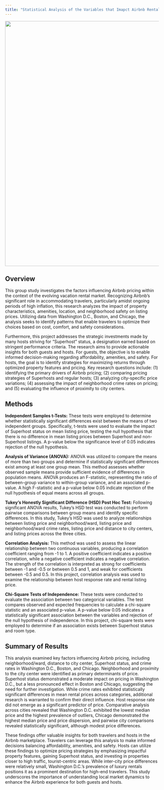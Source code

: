 ```yaml
---
title: "Statistical Analysis of the Variables that Imapct Airbnb Rental Prices"
---
```

![](assets/airbnb.jpeg){width=800}


## Overview

This group study investigates the factors influencing Airbnb pricing within the context of the evolving vacation rental market. Recognizing Airbnb's significant role in accommodating travelers, particularly amidst ongoing periods of high inflation, this research analyzes the impact of property characteristics, amenities, location, and neighborhood safety on listing prices. Utilizing data from Washington D.C., Boston, and Chicago, the analysis seeks to identify patterns that enable travelers to optimize their choices based on cost, comfort, and safety considerations.

Furthermore, this project addresses the strategic investments made by many hosts striving for "Superhost" status, a designation earned based on stringent performance criteria. The research aims to provide actionable insights for both guests and hosts. For guests, the objective is to enable informed decision-making regarding affordability, amenities, and safety. For hosts, the goal is to identify strategies for maximizing returns through optimized property features and pricing. Key research questions include: (1) identifying the primary drivers of Airbnb pricing; (2) comparing pricing strategies of Superhosts and regular hosts; (3) analyzing city-specific price variations; (4) assessing the impact of neighborhood crime rates on pricing; and (5) evaluating the influence of proximity to city centers.

## Methods

**Independent Samples t-Tests:** These tests were employed to determine whether statistically significant differences exist between the means of two independent groups. Specifically, t-tests were used to evaluate the impact of Superhost status on mean listing price, testing the null hypothesis that there is no difference in mean listing prices between Superhost and non-Superhost listings. A p-value below the significance level of 0.05 indicates rejection of the null hypothesis.

**Analysis of Variance (ANOVA):** ANOVA was utilized to compare the means of more than two groups and determine if statistically significant differences exist among at least one group mean. This method assesses whether observed sample means provide sufficient evidence of differences in population means. ANOVA produces an F-statistic, representing the ratio of between-group variance to within-group variance, and an associated p-value. A high F-statistic and a p-value below 0.05 indicate rejection of the null hypothesis of equal means across all groups.

**Tukey's Honestly Significant Difference (HSD) Post Hoc Test:** Following significant ANOVA results, Tukey's HSD test was conducted to perform pairwise comparisons between group means and identify specific differences. In this study, Tukey's HSD was used to analyze relationships between listing price and neighborhood/ward, listing price and neighborhood/ward crime rates, listing price and distance to city centers, and listing prices across the three cities.

**Correlation Analysis:** This method was used to assess the linear relationship between two continuous variables, producing a correlation coefficient ranging from -1 to 1. A positive coefficient indicates a positive correlation, while a negative coefficient indicates a negative correlation. The strength of the correlation is interpreted as strong for coefficients between -1 and -0.5 or between 0.5 and 1, and weak for coefficients between -0.5 and 0.5. In this project, correlation analysis was used to examine the relationship between host response rate and rental listing price.

**Chi-Square Tests of Independence:** These tests were conducted to evaluate the association between two categorical variables. The test compares observed and expected frequencies to calculate a chi-square statistic and an associated p-value. A p-value below 0.05 indicates a statistically significant association between the variables and rejection of the null hypothesis of independence. In this project, chi-square tests were employed to determine if an association exists between Superhost status and room type.

## Summary of Results

This analysis examined key factors influencing Airbnb pricing, including neighborhood/ward, distance to city center, Superhost status, and crime rates in Washington D.C., Boston, and Chicago. Neighborhood and proximity to the city center were identified as primary determinants of price. Superhost status demonstrated a moderate impact on pricing in Washington D.C., but a less pronounced effect in Boston and Chicago, suggesting the need for further investigation. While crime rates exhibited statistically significant differences in mean rental prices across categories, additional research is warranted to confirm their direct influence. Host response rate did not emerge as a significant predictor of price. Comparative analysis across cities revealed that Washington D.C. exhibited the lowest median price and the highest prevalence of outliers, Chicago demonstrated the highest median price and price dispersion, and pairwise city comparisons revealed statistically significant, although modest price differences.

These findings offer valuable insights for both travelers and hosts in the Airbnb marketplace. Travelers can leverage this analysis to make informed decisions balancing affordability, amenities, and safety. Hosts can utilize these findings to optimize pricing strategies by emphasizing impactful property features, gaining Superhost status, and investing in properties closer to high traffic, tourist-centric areas. While inter-city price differences were relatively small, Washington D.C.'s prevalence of luxury rentals positions it as a prominent destination for high-end travelers. This study underscores the importance of understanding local market dynamics to enhance the Airbnb experience for both guests and hosts.
